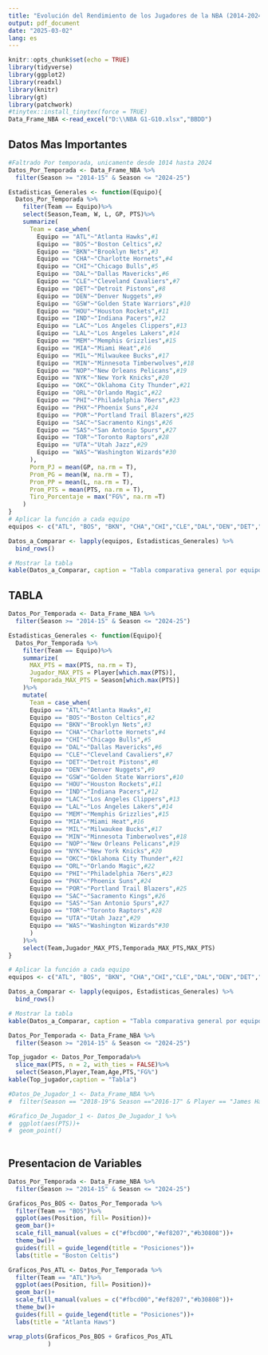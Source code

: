 ```yaml
---
title: "Evolución del Rendimiento de los Jugadores de la NBA (2014-2024)"
output: pdf_document
date: "2025-03-02"
lang: es
---
```


```r
knitr::opts_chunk$set(echo = TRUE)
library(tidyverse)
library(ggplot2)
library(readxl)
library(knitr)
library(gt)
library(patchwork)
#tinytex::install_tinytex(force = TRUE)
Data_Frame_NBA <-read_excel("D:\\NBA G1-G10.xlsx","BBDD")
```

## Datos Mas Importantes

```r
#Faltrado Por temporada, unicamente desde 1014 hasta 2024
Datos_Por_Temporada <- Data_Frame_NBA %>%
  filter(Season >= "2014-15" & Season <= "2024-25")

Estadisticas_Generales <- function(Equipo){
  Datos_Por_Temporada %>%
    filter(Team == Equipo)%>%
    select(Season,Team, W, L, GP, PTS)%>%
    summarize(
      Team = case_when(
        Equipo == "ATL"~"Atlanta Hawks",#1
        Equipo == "BOS"~"Boston Celtics",#2
        Equipo == "BKN"~"Brooklyn Nets",#3
        Equipo == "CHA"~"Charlotte Hornets",#4
        Equipo == "CHI"~"Chicago Bulls",#5
        Equipo == "DAL"~"Dallas Mavericks",#6
        Equipo == "CLE"~"Cleveland Cavaliers",#7
        Equipo == "DET"~"Detroit Pistons",#8
        Equipo == "DEN"~"Denver Nuggets",#9
        Equipo == "GSW"~"Golden State Warriors",#10
        Equipo == "HOU"~"Houston Rockets",#11
        Equipo == "IND"~"Indiana Pacers",#12
        Equipo == "LAC"~"Los Angeles Clippers",#13
        Equipo == "LAL"~"Los Angeles Lakers",#14
        Equipo == "MEM"~"Memphis Grizzlies",#15
        Equipo == "MIA"~"Miami Heat",#16
        Equipo == "MIL"~"Milwaukee Bucks",#17
        Equipo == "MIN"~"Minnesota Timberwolves",#18
        Equipo == "NOP"~"New Orleans Pelicans",#19
        Equipo == "NYK"~"New York Knicks",#20
        Equipo == "OKC"~"Oklahoma City Thunder",#21
        Equipo == "ORL"~"Orlando Magic",#22
        Equipo == "PHI"~"Philadelphia 76ers",#23
        Equipo == "PHX"~"Phoenix Suns",#24
        Equipo == "POR"~"Portland Trail Blazers",#25
        Equipo == "SAC"~"Sacramento Kings",#26
        Equipo == "SAS"~"San Antonio Spurs",#27
        Equipo == "TOR"~"Toronto Raptors",#28
        Equipo == "UTA"~"Utah Jazz",#29
        Equipo == "WAS"~"Washington Wizards"#30
      ),
      Porm_PJ = mean(GP, na.rm = T),
      Prom_PG = mean(W, na.rm = T),
      Prom_PP = mean(L, na.rm = T),
      Prom_PTS = mean(PTS, na.rm = T),
      Tiro_Porcentaje = max("FG%", na.rm =T)
    )
}
# Aplicar la función a cada equipo
equipos <- c("ATL", "BOS", "BKN", "CHA","CHI","CLE","DAL","DEN","DET","GSW","HOU","IND","LAC","LAL","MEM","MIA","MIL","MIN","NOP","NYK","OKC","ORL","PHI","PHX","POR","SAC","SAS","TOR","UTA","WAS")

Datos_a_Comparar <- lapply(equipos, Estadisticas_Generales) %>%
  bind_rows()

# Mostrar la tabla
kable(Datos_a_Comparar, caption = "Tabla comparativa general por equipo", digits = 1)
```
## TABLA

```r
Datos_Por_Temporada <- Data_Frame_NBA %>%
  filter(Season >= "2014-15" & Season <= "2024-25")

Estadisticas_Generales <- function(Equipo){
  Datos_Por_Temporada %>%
    filter(Team == Equipo)%>%
    summarize(
      MAX_PTS = max(PTS, na.rm = T),
      Jugador_MAX_PTS = Player[which.max(PTS)],
      Temporada_MAX_PTS = Season[which.max(PTS)]
    )%>%
    mutate(
      Team = case_when(
      Equipo == "ATL"~"Atlanta Hawks",#1
      Equipo == "BOS"~"Boston Celtics",#2
      Equipo == "BKN"~"Brooklyn Nets",#3
      Equipo == "CHA"~"Charlotte Hornets",#4
      Equipo == "CHI"~"Chicago Bulls",#5
      Equipo == "DAL"~"Dallas Mavericks",#6
      Equipo == "CLE"~"Cleveland Cavaliers",#7
      Equipo == "DET"~"Detroit Pistons",#8
      Equipo == "DEN"~"Denver Nuggets",#9
      Equipo == "GSW"~"Golden State Warriors",#10
      Equipo == "HOU"~"Houston Rockets",#11
      Equipo == "IND"~"Indiana Pacers",#12
      Equipo == "LAC"~"Los Angeles Clippers",#13
      Equipo == "LAL"~"Los Angeles Lakers",#14
      Equipo == "MEM"~"Memphis Grizzlies",#15
      Equipo == "MIA"~"Miami Heat",#16
      Equipo == "MIL"~"Milwaukee Bucks",#17
      Equipo == "MIN"~"Minnesota Timberwolves",#18
      Equipo == "NOP"~"New Orleans Pelicans",#19
      Equipo == "NYK"~"New York Knicks",#20
      Equipo == "OKC"~"Oklahoma City Thunder",#21
      Equipo == "ORL"~"Orlando Magic",#22
      Equipo == "PHI"~"Philadelphia 76ers",#23
      Equipo == "PHX"~"Phoenix Suns",#24
      Equipo == "POR"~"Portland Trail Blazers",#25
      Equipo == "SAC"~"Sacramento Kings",#26
      Equipo == "SAS"~"San Antonio Spurs",#27
      Equipo == "TOR"~"Toronto Raptors",#28
      Equipo == "UTA"~"Utah Jazz",#29
      Equipo == "WAS"~"Washington Wizards"#30
      )
    )%>%
    select(Team,Jugador_MAX_PTS,Temporada_MAX_PTS,MAX_PTS)
}

# Aplicar la función a cada equipo
equipos <- c("ATL", "BOS", "BKN", "CHA","CHI","CLE","DAL","DEN","DET","GSW","HOU","IND","LAC","LAL","MEM","MIA","MIL","MIN","NOP","NYK","OKC","ORL","PHI","PHX","POR","SAC","SAS","TOR","UTA","WAS")

Datos_a_Comparar <- lapply(equipos, Estadisticas_Generales) %>%
  bind_rows()

# Mostrar la tabla
kable(Datos_a_Comparar, caption = "Tabla comparativa general por equipo", digits = 1)

```


```r
Datos_Por_Temporada <- Data_Frame_NBA %>%
  filter(Season >= "2014-15" & Season <= "2024-25")

Top_jugador <- Datos_Por_Temporada%>%
  slice_max(PTS, n = 2, with_ties = FALSE)%>%
  select(Season,Player,Team,Age,PTS,"FG%")
kable(Top_jugador,caption = "Tabla")
```

```r
#Datos_De_Jugador_1 <- Data_Frame_NBA %>%
#  filter(Season == "2018-19"& Season =="2016-17" & Player == "James Harden") & Player == "Russell Westbrook")

#Grafico_De_Jugador_1 <- Datos_De_Jugador_1 %>%
#  ggplot(aes(PTS))+
#  geom_point()
                    
```

## Presentacion de Variables

```r
Datos_Por_Temporada <- Data_Frame_NBA %>%
  filter(Season >= "2014-15" & Season <= "2024-25")

Graficos_Pos_BOS <- Datos_Por_Temporada %>%
  filter(Team == "BOS")%>%
  ggplot(aes(Position, fill= Position))+
  geom_bar()+
  scale_fill_manual(values = c("#fbcd00","#ef8207","#b30808"))+
  theme_bw()+
  guides(fill = guide_legend(title = "Posiciones"))+
  labs(title = "Boston Celtis")

Graficos_Pos_ATL <- Datos_Por_Temporada %>%
  filter(Team == "ATL")%>%
  ggplot(aes(Position, fill= Position))+
  geom_bar()+
  scale_fill_manual(values = c("#fbcd00","#ef8207","#b30808"))+
  theme_bw()+
  guides(fill = guide_legend(title = "Posiciones"))+
  labs(title = "Atlanta Haws")

wrap_plots(Graficos_Pos_BOS + Graficos_Pos_ATL
           )
```